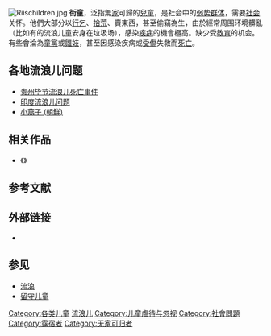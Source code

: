 [[File:Riischildren.jpg|right]]
'''街童'''，泛指無[[家|家]]可歸的[[兒童|兒童]]，是社会中的[[弱势群体|弱势群体]]，需要[[社会|社会]]关怀。他們大部分以[[行乞|行乞]]、[[拾荒|拾荒]]、賣東西，甚至偷竊為生，由於經常周围环境髒亂（比如有的流浪儿童安身在垃圾场），感染[[疾病|疾病]]的機會極高。缺少受[[教育|教育]]的机会。有些會淪為[[童黨|童黨]]或[[雛妓|雛妓]]，甚至因感染疾病或[[受傷|受傷]]失救而[[死亡|死亡]]。

== 各地流浪儿问题 ==
*[[贵州毕节流浪儿死亡事件|贵州毕节流浪儿死亡事件]]
*[[印度流浪儿问题|印度流浪儿问题]]
*[[小燕子_(朝鮮)|小燕子 (朝鮮)]]

== 相关作品 ==
*《{{link-en|摩洛哥街童|Ali Zaoua}}》

== 参考文献 ==
{{Reflist}}

== 外部链接 ==
* {{Commons category-inline|Street children}}

== 参见 ==
* [[流浪|流浪]]
* [[留守儿童|留守儿童]]

[[Category:各类儿童|Category:各类儿童]]
[[Category:流浪儿|]]
[[Category:儿童虐待与忽视|Category:儿童虐待与忽视]]
[[Category:社會問題|Category:社會問題]]
[[Category:露宿者|Category:露宿者]]
[[Category:无家可归者|Category:无家可归者]]

{{stub}}